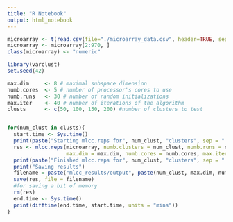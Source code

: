 ```yaml
---
title: "R Notebook"
output: html_notebook
---
```




```r
microarray <- t(read.csv(file="./microarray_data.csv", header=TRUE, sep=","))
microarray <- microarray[2:970, ]
class(microarray) <- "numeric"
```

```r
library(varclust)
set.seed(42)

max.dim     <- 8 # maximal subspace dimension
numb.cores  <- 5 # number of processor's cores to use
numb.runs   <- 30 # number of random initializations
max.iter    <- 40 # number of iterations of the algorithm
clusts      <- c(50, 100, 150, 200) #number of clusters to test


for(num_clust in clusts){
  start.time <- Sys.time()
  print(paste("Starting mlcc.reps for", num_clust, "clusters", sep = " "))
  res <- mlcc.reps(microarray, numb.clusters = num_clust, numb.runs = numb.runs, 
                   max.dim = max.dim, numb.cores = numb.cores, max.iter = max.iter)
  print(paste("Finished mlcc.reps for", num_clust, "clusters", sep = " "))
  print("Saving results")
  filename = paste("mlcc_results/output", paste(num_clust, max.dim, numb.runs, max.iter, sep="_"), ".RData", sep = "")
  save(res, file = filename)
  #for saving a bit of memory 
  rm(res)
  end.time <- Sys.time()
  print(difftime(end.time, start.time, units = "mins"))
}
```
